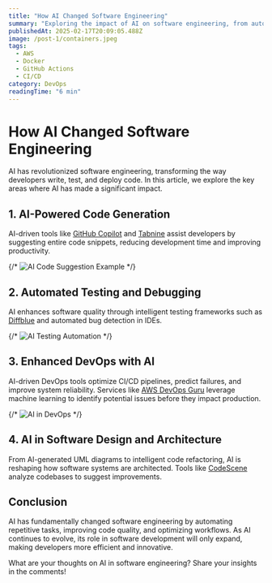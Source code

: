 ```yaml
---
title: "How AI Changed Software Engineering"
summary: "Exploring the impact of AI on software engineering, from automation to intelligent code generation."
publishedAt: 2025-02-17T20:09:05.488Z
image: /post-1/containers.jpeg
tags:
  - AWS
  - Docker
  - GitHub Actions
  - CI/CD
category: DevOps
readingTime: "6 min"
---
```




# How AI Changed Software Engineering

AI has revolutionized software engineering, transforming the way developers write, test, and deploy code. In this article, we explore the key areas where AI has made a significant impact.

## 1. AI-Powered Code Generation

AI-driven tools like [GitHub Copilot](https://github.com/features/copilot) and [Tabnine](https://www.tabnine.com/) assist developers by suggesting entire code snippets, reducing development time and improving productivity.

{/* <Image src="/images/ai-code-suggestion.png" alt="AI Code Suggestion Example" width={800} height={400} /> */}

## 2. Automated Testing and Debugging

AI enhances software quality through intelligent testing frameworks such as [Diffblue](https://www.diffblue.com/) and automated bug detection in IDEs.

{/* <Image src="/images/ai-testing.png" alt="AI Testing Automation" width={800} height={400} /> */}

## 3. Enhanced DevOps with AI

AI-driven DevOps tools optimize CI/CD pipelines, predict failures, and improve system reliability. Services like [AWS DevOps Guru](https://aws.amazon.com/devops-guru/) leverage machine learning to identify potential issues before they impact production.

{/* <Image src="/images/ai-devops.png" alt="AI in DevOps" width={800} height={400} /> */}

## 4. AI in Software Design and Architecture

From AI-generated UML diagrams to intelligent code refactoring, AI is reshaping how software systems are architected. Tools like [CodeScene](https://codescene.com/) analyze codebases to suggest improvements.

## Conclusion

AI has fundamentally changed software engineering by automating repetitive tasks, improving code quality, and optimizing workflows. As AI continues to evolve, its role in software development will only expand, making developers more efficient and innovative.

What are your thoughts on AI in software engineering? Share your insights in the comments!
